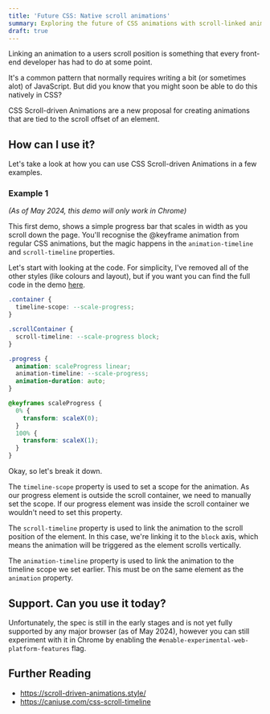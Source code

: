 ```yaml
---
title: 'Future CSS: Native scroll animations'
summary: Exploring the future of CSS animations with scroll-linked animations
draft: true
---
```


Linking an animation to a users scroll position is something that every front-end developer has had to do at some point.

It's a common pattern that normally requires writing a bit (or sometimes alot) of JavaScript. But did you know that you
might soon be able to do this natively in CSS?

CSS Scroll-driven Animations are a new proposal for creating animations that are tied to the scroll offset of an element.

## How can I use it?

Let's take a look at how you can use CSS Scroll-driven Animations in a few examples.

### Example 1

<ScrollAnimationDemoOne />

_(As of May 2024, this demo will only work in Chrome)_

This first demo, shows a simple progress bar that scales in width as you scroll down the page. You'll recognise the @keyframe animation from regular CSS animations, but the magic happens in the `animation-timeline` and `scroll-timeline` properties.

Let's start with looking at the code. For simplicity, I've removed all of the other styles (like colours and layout), but if you want you can find the full code in the demo [here](https://github.com/alexpate/www/blob/main/app/components/posts).

```css
.container {
  timeline-scope: --scale-progress;
}

.scrollContainer {
  scroll-timeline: --scale-progress block;
}

.progress {
  animation: scaleProgress linear;
  animation-timeline: --scale-progress;
  animation-duration: auto;
}

@keyframes scaleProgress {
  0% {
    transform: scaleX(0);
  }
  100% {
    transform: scaleX(1);
  }
}
```

Okay, so let's break it down.

The `timeline-scope` property is used to set a scope for the animation. As our progress element is outside the scroll container, we need to manually set the scope. If our progress element was inside the scroll container we wouldn't need to set this property.

The `scroll-timeline` property is used to link the animation to the scroll position of the element. In this case, we're linking it to the `block` axis, which means the animation will be triggered as the element scrolls vertically.

The `animation-timeline` property is used to link the animation to the timeline scope we set earlier. This must be on the same element as the `animation` property.

## Support. Can you use it today?

Unfortunately, the spec is still in the early stages and is not yet fully supported by any major browser (as of May 2024), however you can still experiment with it in Chrome by enabling the `#enable-experimental-web-platform-features` flag.

## Further Reading

- https://scroll-driven-animations.style/
- https://caniuse.com/css-scroll-timeline
